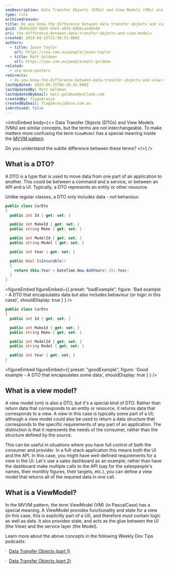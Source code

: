 ```yaml
---
seoDescription: Data Transfer Objects (DTOs) and View Models (VMs) are often confused with one another. A DTO simply moves data between parts of an application, while a ViewModel provides functionality and state for a view, acting as glue between UI and service layers.
type: rule
archivedreason:
title: Do you know the difference between data transfer objects and view models?
guid: 3b46e163-56d5-43e5-a035-8dbbcaa40e48
uri: the-difference-between-data-transfer-objects-and-view-models
created: 2019-04-15T21:58:53.000Z
authors:
  - title: Jason Taylor
    url: https://ssw.com.au/people/jason-taylor
  - title: Matt Goldman
    url: https://ssw.com.au/people/matt-goldman
related:
  - use-mvvm-pattern
redirects:
  - do-you-know-the-difference-between-data-transfer-objects-and-view-models
lastUpdated: 2023-09-25T06:16:42.000Z
lastUpdatedBy: Matt Goldman
lastUpdatedByEmail: matt.goldman@outlook.com
createdBy: TiagoAraujo
createdByEmail: TiagoAraujo@ssw.com.au
isArchived: false
---
```


<introEmbed
  body={<>
Data Transfer Objects (DTOs) and View Models (VMs) are similar concepts, but the terms are not interchangeable. To make matters more confusing the term `ViewModel` has a special meaning inside the [MVVM pattern](/use-mvvm-pattern).

Do you understand the subtle difference between these terms?
  </>}
/>
## What is a DTO?

A DTO is a type that is used to move data from one part of an application to another. This could be between a command and a service, or between an API and a UI. Typically, a DTO represents an entity or other resource.

Unlike regular classes, a DTO only includes data - not behaviour.

```csharp
public class CarDto
{
  public int Id { get; set; }

  public int MakeId { get; set; }
  public string Make { get; set; }

  public int ModelId { get; set; }
  public string Model { get; set; }

  public int Year { get; set; }

  public bool IsInsurable()
  {
    return this.Year > DateTime.Now.AddYears(-25).Year;
  }
}
```

<figureEmbed figureEmbed={{
  preset: "badExample",
  figure: 'Bad example - A DTO that encapsulates data but also includes behaviour (or logic in this case)',
  shouldDisplay: true
} } />


```csharp
public class CarDto
{
  public int Id { get; set; }

  public int MakeId { get; set; }
  public string Make { get; set; }

  public int ModelId { get; set; }
  public string Model { get; set; }

  public int Year { get; set; }
}
```

<figureEmbed figureEmbed={{
  preset: "goodExample",
  figure: 'Good example - A DTO that encapsulates some data',
  shouldDisplay: true
} } />


## What is a view model?

A view model (vm) is also a DTO, but it's a special kind of DTO. Rather than return data that corresponds to an entity or resource, it returns data that corresponds to a view. A view in this case is typically some part of a UI; although a view model could also be used to return a data structure that corresponds to the specific requirements of any part of an application. The distinction is that it represents the needs of the consumer, rather than the structure defined by the source.

This can be useful in situations where you have full control of both the consumer and provider. In a full-stack application this means both the UI and the API. In this case, you might have well-defined requirements for a view in the UI. Let's use a sales dashboard as an example; rather than have the dashboard make multiple calls to the API (say for the salespeople's names, their monthly figures, their targets, etc.), you can define a view model that returns all of the required data in one call.

## What is a ViewModel?

In the MVVM pattern, the term ViewModel (VM) (in PascalCase) has a special meaning. A ViewModel provides functionality and state for a view (in this case, this is explicitly part of a UI), and therefore _must_ contain logic as well as data. It also provides state, and acts as the glue between the UI (the View) and the service layer (the Model).

Learn more about the above concepts in the following Weekly Dev Tips podcasts:

·  [Data Transfer Objects (part 1)](https://www.weeklydevtips.com/008)

·  [Data Transfer Objects (part 2)](https://www.weeklydevtips.com/009)
